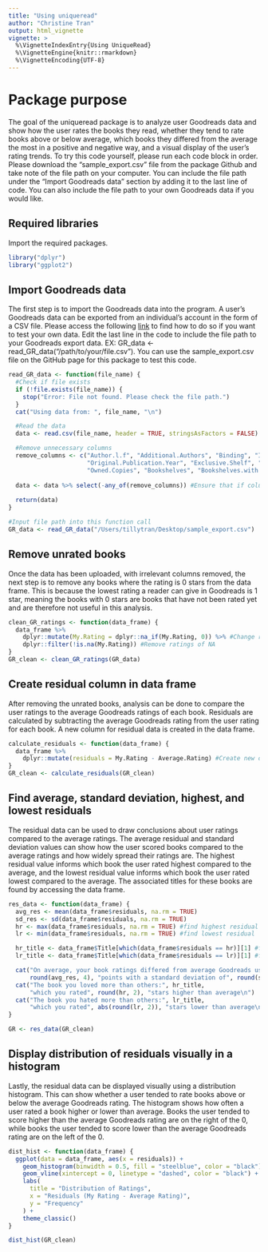 ```yaml
---
title: "Using uniqueread"
author: "Christine Tran"
output: html_vignette
vignette: >
  %\VignetteIndexEntry{Using UniqueRead}
  %\VignetteEngine{knitr::rmarkdown}
  %\VignetteEncoding{UTF-8}
---
```


# Package purpose
  The goal of the uniqueread package is to analyze user Goodreads data and show how the user rates the books they read, whether they tend to rate books above or below average, which books they differed from the average the most in a positive and negative way, and a visual display of the user's rating trends. 
  To try this code yourself, please run each code block in order. Please download the "sample_export.csv" file from the package Github and take note of the file path on your computer. You can include the file path under the "Import Goodreads data" section by adding it to the last line of code. You can also include the file path to your own Goodreads data if you would like.  

## Required libraries
Import the required packages. 
```r
library("dplyr")
library("ggplot2")
```

## Import Goodreads data
  The first step is to import the Goodreads data into the program. A user's Goodreads data can be exported from an individual's account in the form of a CSV file. Please access the following [link](https://help.goodreads.com/s/article/How-do-I-import-or-export-my-books-1553870934590) to find how to do so if you want to test your own data. Edit the last line in the code to include the file path to your Goodreads export data. EX: GR_data <- read_GR_data("/path/to/your/file.csv"). You can use the sample_export.csv file on the GitHub page for this package to test this code. 
```r
read_GR_data <- function(file_name) {
  #Check if file exists
  if (!file.exists(file_name)) {
    stop("Error: File not found. Please check the file path.")
  }
  cat("Using data from: ", file_name, "\n")

  #Read the data
  data <- read.csv(file_name, header = TRUE, stringsAsFactors = FALSE)

  #Remove unnecessary columns
  remove_columns <- c("Author.l.f", "Additional.Authors", "Binding", "ISBN", "ISBN13", "Year.Published",
                      "Original.Publication.Year", "Exclusive.Shelf", "My.Review", "Spoiler", "Private.Notes",
                      "Owned.Copies", "Bookshelves", "Bookshelves.with.positions", "Publisher")
  
  data <- data %>% select(-any_of(remove_columns)) #Ensure that if columns do not exist in file that the code will still run
  
  return(data)
}

#Input file path into this function call
GR_data <- read_GR_data("/Users/tillytran/Desktop/sample_export.csv")
```
 
## Remove unrated books
  Once the data has been uploaded, with irrelevant columns removed, the next step is to remove any books where the rating is 0 stars from the data frame. This is because the lowest rating a reader can give in Goodreads is 1 star, meaning the books with 0 stars are books that have not been rated yet and are therefore not useful in this analysis.
```r
clean_GR_ratings <- function(data_frame) {
  data_frame %>%
    dplyr::mutate(My.Rating = dplyr::na_if(My.Rating, 0)) %>% #Change ratings of 0 to NA
    dplyr::filter(!is.na(My.Rating)) #Remove ratings of NA
}
GR_clean <- clean_GR_ratings(GR_data)
```
 
## Create residual column in data frame
  After removing the unrated books, analysis can be done to compare the user ratings to the average Goodreads ratings of each book. Residuals are calculated by subtracting the average Goodreads rating from the user rating for each book. A new column for residual data is created in the data frame. 
```r
calculate_residuals <- function(data_frame) {
  data_frame %>%
    dplyr::mutate(residuals = My.Rating - Average.Rating) #Create new data frame column with residuals (My Rating - Average Rating)
}
GR_clean <- calculate_residuals(GR_clean)
```
 
##  Find average, standard deviation, highest, and lowest residuals
  The residual data can be used to draw conclusions about user ratings compared to the average ratings. The average residual and standard deviation values can show how the user scored books compared to the average ratings and how widely spread their ratings are. The highest residual value informs which book the user rated highest compared to the average, and the lowest residual value informs which book the user rated lowest compared to the average. The associated titles for these books are found by accessing the data frame. 
```r
res_data <- function(data_frame) {
  avg_res <- mean(data_frame$residuals, na.rm = TRUE)
  sd_res <- sd(data_frame$residuals, na.rm = TRUE)
  hr <- max(data_frame$residuals, na.rm = TRUE) #find highest residual
  lr <- min(data_frame$residuals, na.rm = TRUE) #find lowest residual

  hr_title <- data_frame$Title[which(data_frame$residuals == hr)][1] #find title of highest residual (return only 1 if tied)
  lr_title <- data_frame$Title[which(data_frame$residuals == lr)][1] #find title of lowest residual (return only 1 if tied)

  cat("On average, your book ratings differed from average Goodreads users by",
      round(avg_res, 4), "points with a standard deviation of", round(sd_res, 4),  "\n")
  cat("The book you loved more than others:", hr_title,
      "which you rated", round(hr, 2), "stars higher than average\n")
  cat("The book you hated more than others:", lr_title,
      "which you rated", abs(round(lr, 2)), "stars lower than average\n")
}

GR <- res_data(GR_clean)
```

## Display distribution of residuals visually in a histogram
  Lastly, the residual data can be displayed visually using a distribution histogram. This can show whether a user tended to rate books above or below the average Goodreads rating. The histogram shows how often a user rated a book higher or lower than average. Books the user tended to score higher than the average Goodreads rating are on the right of the 0, while books the user tended to score lower than the average Goodreads rating are on the left of the 0.   
```r
dist_hist <- function(data_frame) {
  ggplot(data = data_frame, aes(x = residuals)) +
    geom_histogram(binwidth = 0.5, fill = "steelblue", color = "black") +
    geom_vline(xintercept = 0, linetype = "dashed", color = "black") +
    labs(
      title = "Distribution of Ratings",
      x = "Residuals (My Rating - Average Rating)",
      y = "Frequency"
    ) +
    theme_classic()
}

dist_hist(GR_clean)
```
 

